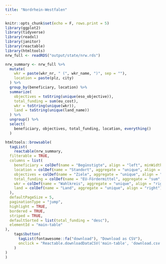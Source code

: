 ```yaml
---
title: "Nordrhein-Westfalen"
---
```

```r
knitr::opts_chunk$set(echo = F, rows.print = 5)
library(ggplot2)
library(tidyverse)
library(readxl)
library(janitor)
library(reactable)
library(htmltools)
nrw_full <- readRDS("output/state/nrw.rds")
```

```r
nrw_summary <- nrw_full %>%
  mutate(
    wkr = paste(wkr_nr, " (", wkr_name, ")", sep = ""),
    location = paste(plz, city)
  ) %>%
  group_by(beneficiary, location) %>%
  summarize(
    objectives = toString(unique(eso_objective)),
    total_funding = sum(eu_cost),
    wkr = toString(unique(wkr)),
    land = toString(unique(land_name))
  ) %>%
  ungroup() %>%
  select(
    beneficiary, objectives, total_funding, location, everything()
  )

htmltools::browsable(
  tagList(
    reactable(nrw_summary,
  filterable = TRUE,
  columns = list(
    beneficiary = colDef(name = "Begünstigte", align = "left", minWidth = 200),
    location = colDef(name = "Standort", aggregate = "unique", align = "right"),
    objectives = colDef(name = "Ziele", aggregate = "unique", align = "left"),
    total_funding = colDef(name = "EU-Fördermittel", aggregate = "sum", align = "right", format = colFormat(prefix = "€", separators = TRUE, digits = 2, locales = "de-DE")),
    wkr = colDef(name = "Wahlkreis", aggregate = "unique", align = "right"),
    land = colDef(name = "Land", aggregate = "unique", align = "right")
  ),
  defaultPageSize = 5,
  paginationType = "jump",
  highlight = TRUE,
  bordered = TRUE, 
  striped = TRUE,
  defaultSorted = list(total_funding = "desc"),
  elementId = "main-table"
),
    tags$button(
      tagList(fontawesome::fa("download"), "Download as CSV"),
      onclick = "Reactable.downloadDataCSV('main-table', 'download.csv')"
    )
)
)
```

